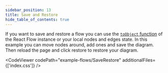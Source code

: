 ```yaml
---
sidebar_position: 13
title: Save and Restore
hide_table_of_contents: true
---
```



If you want to save and restore a flow you can use the [`toObject` function](/docs/api/react-flow-instance/#toobject) of the React Flow instance or your local nodes and edges state.
In this example you can move nodes around, add ones and save the diagram. Then reload the page and click restore to restore your diagram.

<CodeViewer codePath="example-flows/SaveRestore" additionalFiles={['index.css']} />

